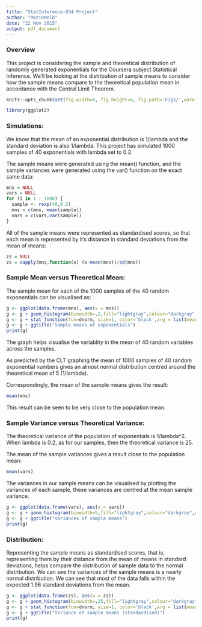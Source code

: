 ```yaml
---
title: "StatInference-034 Project"
author: "MazinMelb"
date: "22 Nov 2015"
output: pdf_document
---
```


### Overview

This project is considering the sample and theoretical distribution of randomly generated exponentials for the Coursera subject Statistical Inference. We'll be looking at the distribution of sample means to consider how the sample means compare to the theoretical population mean in accordance with the Central Limit Theorem.

```r
knitr::opts_chunk$set(fig.width=6, fig.height=6, fig.path='Figs/',warning=FALSE, message=FALSE)
```
```r
library(ggplot2)
```

### Simulations: 

We know that the mean of an exponential distribution is 1/lambda and the standard deviation is also 1/lambda. This project has simulated 1000 samples of 40 exponentials with lambda set to 0.2.

The sample means were generated using the mean() function, and the sample variances were generated using the var() function on the exact same data:

```r
mns = NULL
vars = NULL
for (i in 1 : 1000) {
  sample <- rexp(40,0.2)
  mns = c(mns, mean(sample))
  vars = c(vars,var(sample))
}
```

All of the sample means were represented as standardised scores, so that each mean is represented by it's distance in standard deviations from the mean of means:
```r
zs = NULL
zs = sapply(mns,function(x) (x-mean(mns))/sd(mns))

```

### Sample Mean versus Theoretical Mean: 
The sample mean for each of the 1000 samples of the 40 random exponentials can be visualised as:

```r
g <- ggplot(data.frame(mns), aes(x = mns)) 
g <- g + geom_histogram(binwidth=.2,fill="lightgray",colour="darkgray",aes(y = ..density..)) 
g <- g + stat_function(fun=dnorm, size=1, color='black',arg = list(mean = mean(mns),sd=sd(mns)))
g <- g + ggtitle("Sample means of exponentials") 
print(g)
```

The graph helps visualise the variablity in the mean of 40 random variables across the samples. 

As predicted by the CLT graphing the mean of 1000 samples of 40 random exponential numbers gives an almost normal distribution centred around the theoretical mean of 5 (1/lambda).

Correspondingly, the mean of the sample means gives the result:
```r
mean(mns)
```

This result can be seen to be very close to the population mean.

### Sample Variance versus Theoretical Variance: 

The theoretical variance of the population of exponentials is 1/lambda^2. When lambda is 0.2, as for our samples, then the theoretical variance is 25.

The mean of the sample variances gives a result close to the population mean:
```r
mean(vars)
```

The variances in our sample means can be visualised by plotting the variances of each sample, these variances are centred at the mean sample variance.

```r
g <- ggplot(data.frame(vars), aes(x = vars)) 
g <- g + geom_histogram(binwidth=5,fill="lightgray",colour="darkgray",aes(y = ..density..)) 
g <- g + ggtitle("Variances of sample means") 
print(g)

```

### Distribution: 

Representing the sample means as standardised scores, that is, representing them by their distance from the mean of means in standard deviations, helps compare the distribution of sample data to the normal distribution. We can see the variances of the sample means is a nearly normal distribution. We can see that most of the data falls within the expected 1.96 standard deviations from the mean. 


```r
g <- ggplot(data.frame(zs), aes(x = zs)) 
g <- g + geom_histogram(binwidth=.25,fill="lightgray",colour="darkgray",aes(y = ..density..)) 
g <- g + stat_function(fun=dnorm, size=1, color='black',arg = list(mean = 0,sd=1))
g <- g + ggtitle("Variance of sample means (standardised)") 
print(g)

```
